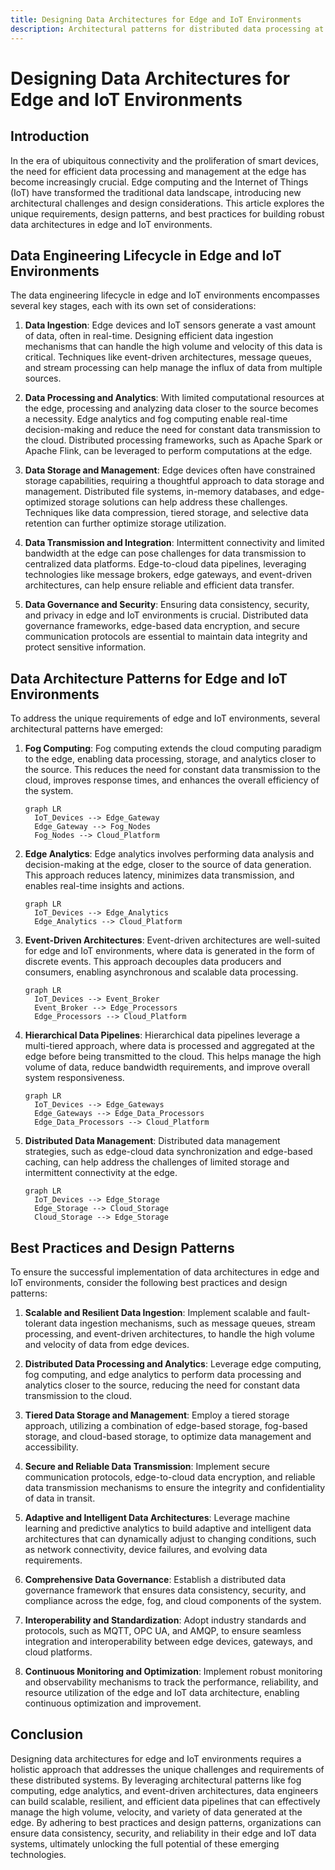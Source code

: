 ```yaml
---
title: Designing Data Architectures for Edge and IoT Environments
description: Architectural patterns for distributed data processing at the edge
---
```


# Designing Data Architectures for Edge and IoT Environments

## Introduction

In the era of ubiquitous connectivity and the proliferation of smart devices, the need for efficient data processing and management at the edge has become increasingly crucial. Edge computing and the Internet of Things (IoT) have transformed the traditional data landscape, introducing new architectural challenges and design considerations. This article explores the unique requirements, design patterns, and best practices for building robust data architectures in edge and IoT environments.

## Data Engineering Lifecycle in Edge and IoT Environments

The data engineering lifecycle in edge and IoT environments encompasses several key stages, each with its own set of considerations:

1. **Data Ingestion**: Edge devices and IoT sensors generate a vast amount of data, often in real-time. Designing efficient data ingestion mechanisms that can handle the high volume and velocity of this data is critical. Techniques like event-driven architectures, message queues, and stream processing can help manage the influx of data from multiple sources.

2. **Data Processing and Analytics**: With limited computational resources at the edge, processing and analyzing data closer to the source becomes a necessity. Edge analytics and fog computing enable real-time decision-making and reduce the need for constant data transmission to the cloud. Distributed processing frameworks, such as Apache Spark or Apache Flink, can be leveraged to perform computations at the edge.

3. **Data Storage and Management**: Edge devices often have constrained storage capabilities, requiring a thoughtful approach to data storage and management. Distributed file systems, in-memory databases, and edge-optimized storage solutions can help address these challenges. Techniques like data compression, tiered storage, and selective data retention can further optimize storage utilization.

4. **Data Transmission and Integration**: Intermittent connectivity and limited bandwidth at the edge can pose challenges for data transmission to centralized data platforms. Edge-to-cloud data pipelines, leveraging technologies like message brokers, edge gateways, and event-driven architectures, can help ensure reliable and efficient data transfer.

5. **Data Governance and Security**: Ensuring data consistency, security, and privacy in edge and IoT environments is crucial. Distributed data governance frameworks, edge-based data encryption, and secure communication protocols are essential to maintain data integrity and protect sensitive information.

## Data Architecture Patterns for Edge and IoT Environments

To address the unique requirements of edge and IoT environments, several architectural patterns have emerged:

1. **Fog Computing**: Fog computing extends the cloud computing paradigm to the edge, enabling data processing, storage, and analytics closer to the source. This reduces the need for constant data transmission to the cloud, improves response times, and enhances the overall efficiency of the system.

   ```mermaid
   graph LR
     IoT_Devices --> Edge_Gateway
     Edge_Gateway --> Fog_Nodes
     Fog_Nodes --> Cloud_Platform
   ```

2. **Edge Analytics**: Edge analytics involves performing data analysis and decision-making at the edge, closer to the source of data generation. This approach reduces latency, minimizes data transmission, and enables real-time insights and actions.

   ```mermaid
   graph LR
     IoT_Devices --> Edge_Analytics
     Edge_Analytics --> Cloud_Platform
   ```

3. **Event-Driven Architectures**: Event-driven architectures are well-suited for edge and IoT environments, where data is generated in the form of discrete events. This approach decouples data producers and consumers, enabling asynchronous and scalable data processing.

   ```mermaid
   graph LR
     IoT_Devices --> Event_Broker
     Event_Broker --> Edge_Processors
     Edge_Processors --> Cloud_Platform
   ```

4. **Hierarchical Data Pipelines**: Hierarchical data pipelines leverage a multi-tiered approach, where data is processed and aggregated at the edge before being transmitted to the cloud. This helps manage the high volume of data, reduce bandwidth requirements, and improve overall system responsiveness.

   ```mermaid
   graph LR
     IoT_Devices --> Edge_Gateways
     Edge_Gateways --> Edge_Data_Processors
     Edge_Data_Processors --> Cloud_Platform
   ```

5. **Distributed Data Management**: Distributed data management strategies, such as edge-cloud data synchronization and edge-based caching, can help address the challenges of limited storage and intermittent connectivity at the edge.

   ```mermaid
   graph LR
     IoT_Devices --> Edge_Storage
     Edge_Storage --> Cloud_Storage
     Cloud_Storage --> Edge_Storage
   ```

## Best Practices and Design Patterns

To ensure the successful implementation of data architectures in edge and IoT environments, consider the following best practices and design patterns:

1. **Scalable and Resilient Data Ingestion**: Implement scalable and fault-tolerant data ingestion mechanisms, such as message queues, stream processing, and event-driven architectures, to handle the high volume and velocity of data from edge devices.

2. **Distributed Data Processing and Analytics**: Leverage edge computing, fog computing, and edge analytics to perform data processing and analytics closer to the source, reducing the need for constant data transmission to the cloud.

3. **Tiered Data Storage and Management**: Employ a tiered storage approach, utilizing a combination of edge-based storage, fog-based storage, and cloud-based storage, to optimize data management and accessibility.

4. **Secure and Reliable Data Transmission**: Implement secure communication protocols, edge-to-cloud data encryption, and reliable data transmission mechanisms to ensure the integrity and confidentiality of data in transit.

5. **Adaptive and Intelligent Data Architectures**: Leverage machine learning and predictive analytics to build adaptive and intelligent data architectures that can dynamically adjust to changing conditions, such as network connectivity, device failures, and evolving data requirements.

6. **Comprehensive Data Governance**: Establish a distributed data governance framework that ensures data consistency, security, and compliance across the edge, fog, and cloud components of the system.

7. **Interoperability and Standardization**: Adopt industry standards and protocols, such as MQTT, OPC UA, and AMQP, to ensure seamless integration and interoperability between edge devices, gateways, and cloud platforms.

8. **Continuous Monitoring and Optimization**: Implement robust monitoring and observability mechanisms to track the performance, reliability, and resource utilization of the edge and IoT data architecture, enabling continuous optimization and improvement.

## Conclusion

Designing data architectures for edge and IoT environments requires a holistic approach that addresses the unique challenges and requirements of these distributed systems. By leveraging architectural patterns like fog computing, edge analytics, and event-driven architectures, data engineers can build scalable, resilient, and efficient data pipelines that can effectively manage the high volume, velocity, and variety of data generated at the edge. By adhering to best practices and design patterns, organizations can ensure data consistency, security, and reliability in their edge and IoT data systems, ultimately unlocking the full potential of these emerging technologies.